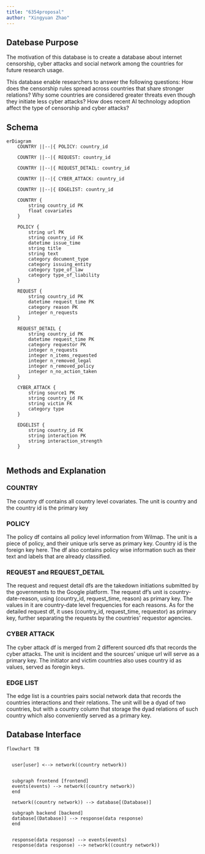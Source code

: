 ---
title: "6354proposal"
author: "Xingyuan Zhao"
---

## Datebase Purpose

The motivation of this database is to create a database about internet censorship, cyber attacks and social network among the countries for future research usage.

This database enable researchers to answer the following questions: How does the censorship rules spread across countries that share stronger relations? Why some countries are considered greater threats even though they initiate less cyber attacks? How does recent AI technology adoption affect the type of censorship and cyber attacks?


## Schema

```{mermaid}
erDiagram
    COUNTRY ||--|{ POLICY: country_id
    
    COUNTRY ||--|{ REQUEST: country_id
    
    COUNTRY ||--|{ REQUEST_DETAIL: country_id
    
    COUNTRY ||--|{ CYBER_ATTACK: country_id
    
    COUNTRY ||--|{ EDGELIST: country_id
    
    COUNTRY {
        string country_id PK
        float covariates
    }
    
    POLICY {
        string url PK
        string country_id FK
        datetime issue_time
        string title
        string text
        category document_type
        category issuing_entity
        category type_of_law
        category type_of_liability
    }
    
    REQUEST {
        string country_id PK
        datetime request_time PK
        category reason PK
        integer n_requests
    }
    
    REQUEST_DETAIL {
        string country_id PK
        datetime request_time PK
        category requestor PK
        integer n_requests
        integer n_items_requested
        integer n_removed_legal
        integer n_removed_policy
        integer n_no_action_taken
    }
    
    CYBER_ATTACK {
        string source1 PK
        string country_id FK
        string victim FK
        category type
    }
    
    EDGELIST {
        string country_id FK
        string interaction PK
        string interaction_strength
    }
    
```

## Methods and Explanation

### COUNTRY

The country df contains all country level covariates. The unit is country and the country id is the primary key

### POLICY

The policy df contains all policy level information from Wilmap. The unit is a piece of policy, and their unique urls serve as primary key. Country id is the foreign key here. The df also contains policy wise information such as their text and labels that are already classified.

### REQUEST and REQUEST_DETAIL

The request and request detail dfs are the takedown initiations submitted by the governments to the Google platform. The request df's unit is country-date-reason, using (country_id, request_time, reason) as primary key. The values in it are country-date level frequencies for each reasons. As for the detailed request df, it uses (country_id, request_time, requestor) as primary key, further separating the requests by the countries' requestor agencies. 

### CYBER ATTACK

The cyber attack df is merged from 2 different sourced dfs that records the cyber attacks. The unit is incident and the sources' unique url will serve as a primary key. The initiator and victim countries also uses country id as values, served as foregin keys.

### EDGE LIST

The edge list is a countries pairs social network data that records the countries interactions and their relations. The unit will be a dyad of two countries, but with a country column that storage the dyad relations of such country which also conveniently served as a primary key.


## Database Interface

```{mermaid}
flowchart TB
  

  user[user] <--> network((country network))

  
  subgraph frontend [frontend]
  events(events) --> network((country network))
  end
  
  network((country network)) --> database[(Database)]
  
  subgraph backend [backend]
  database[(Database)] --> response(data response)
  end

  
  response(data response) --> events(events)
  response(data response) --> network((country network))
```
